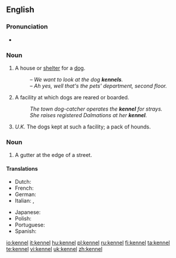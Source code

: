 ==English==

===Pronunciation===
* {{rhymes|ɛnəl}}

===Noun===
{{en-noun}}

# A house or [[shelter]] for a [[dog]].
#: ''&ndash; We want to look at the dog '''kennels'''.<br>&ndash; Ah yes, well that's the pets' department, second floor.''
# A facility at which dogs are reared or boarded.
#: ''The town dog-catcher operates the '''kennel''' for strays.''
#: ''She raises registered Dalmations at her '''kennel'''. ''
# ''U.K.'' The dogs kept at such a facility; a pack of hounds.

===Noun===
{{en-noun}}

# A gutter at the edge of a street.

====Translations====
{{trans-top|shelter for a dog}}
* Dutch: {{t-|nl|kennel|m}}
* French: {{t+|fr|chenil|m}}
* German: {{t-|de|Hundehütte|m}}
* Italian: {{t+|it|canile|m}}, {{t+|it|cuccia|f}}
{{trans-mid}}
* Japanese: {{t-|ja|犬小屋|tr=inugoya|sc=Jpan}}
* Polish: {{t+|pl|buda|f}}
* Portuguese: {{t+|pt|canil|m}}
* Spanish: {{t+|es|perrera|f}}
{{trans-bottom}}

[[io:kennel]]
[[it:kennel]]
[[hu:kennel]]
[[pl:kennel]]
[[ru:kennel]]
[[fi:kennel]]
[[ta:kennel]]
[[te:kennel]]
[[vi:kennel]]
[[uk:kennel]]
[[zh:kennel]]
